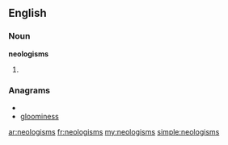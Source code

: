 {{selfref|See also [[Wiktionary:Neologisms]] and [[:Category:Neologisms]]}}
==English==
===Noun===
'''neologisms'''
# {{plural of|[[neologism]]}}

===Anagrams===
* {{alphagram|egilmnooss}}
* [[gloominess#English|gloominess]]

[[ar:neologisms]]
[[fr:neologisms]]
[[my:neologisms]]
[[simple:neologisms]]